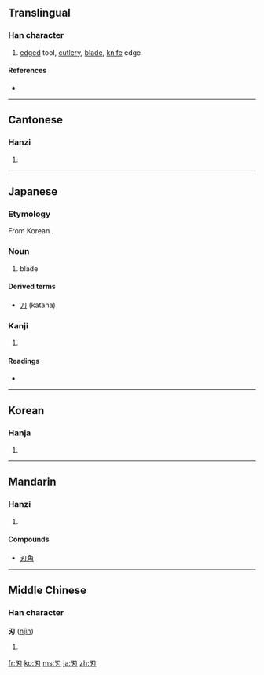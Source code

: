 {{also|刄}}
==Translingual==

===Han character===
{{Han char|rn=18|rad=刀|as=01|sn=3|four=1742<sub>0</sub>|canj=尸竹戈 (SHI)}}

# [[edge]]d tool, [[cutlery]], [[blade]], [[knife]] edge

====References====
* {{Han ref|kx=0136.020|dkj=01850|dj=0304.070|hdz=10320.030|uh=5203|ud=20995|bh=A462|bd=42082}}

----

==Cantonese==

===Hanzi===
{{yue-hanzi|jyut=|y=yan6}}

# {{defn|Cantonese|sort=刀01}}

----

==Japanese==

===Etymology===

From Korean {{term|날#Etymology 2|nal|blade}}.

===Noun===
{{ja-noun|k|hira=な|rom=na}}

# blade

====Derived terms====

* [[刀]] (katana)

===Kanji===
{{ja-kanji|grade=c|rs=刀01}}

# {{defn|Japanese}}

====Readings====
* {{ja-readings|on=[[じん]] (jin)|kun=[[は]] (ha), [[やいば]] (yaiba), [[きる]] (kiru)}}

----

==Korean==

===Hanja===
{{ko-hanja|hangeul=인|rv=in|mr=in}}

# {{defn|Korean|sort=刀01}}

----

==Mandarin==

===Hanzi===
{{cmn-hanzi|pin=[[rèn]] ([[ren4]])|wg=jen<sup>4</sup>}}

# {{defn|Mandarin|sort=刀01}}

====Compounds====
* [[刃角]]

----

==Middle Chinese==

===Han character===
'''刃''' ([[njìn]])

# {{defn|Middle Chinese|sort=刀01}}

[[fr:刃]]
[[ko:刃]]
[[ms:刃]]
[[ja:刃]]
[[zh:刃]]